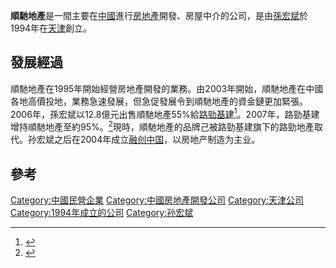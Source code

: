 '''順馳地產'''是一間主要在[[中國|中國]]進行[[房地產|房地產]]開發、房屋中介的公司，是由[[孫宏斌|孫宏斌]]於1994年在[[天津|天津]]創立。

==發展經過==
順馳地產在1995年開始經營房地產開發的業務。由2003年開始，順馳地產在中國各地高價投地，業務急速發展，但急促發展令到順馳地產的資金鏈更加緊張。2006年，孫宏斌以12.8億元出售順馳地產55%給[[路勁基建|路勁基建]]<ref>{{Cite web |url=http://business.sohu.com/20060907/n245210003.shtml |title=顺驰中国遭到“贱卖”？孙宏斌失去顺驰控制权 |access-date=2010-09-19 |archive-date=2016-03-04 |archive-url=https://web.archive.org/web/20160304200613/http://business.sohu.com/20060907/n245210003.shtml |dead-url=no }}</ref>。2007年，路勁基建增持順馳地產至約95%。<ref>{{Cite web |url=http://business.sohu.com/20070205/n248047126.shtml |title=抽身顺驰 孙宏斌欲借融创东山再起 |access-date=2010-09-19 |archive-date=2016-03-04 |archive-url=https://web.archive.org/web/20160304204111/http://business.sohu.com/20070205/n248047126.shtml |dead-url=no }}</ref>現時，順馳地產的品牌己被路勁基建旗下的路勁地產取代。孙宏斌之后在2004年成立[[融创中国|融创中国]]，以房地产制造为主业。

==參考==
{{reflist}}

[[Category:中國民營企業|Category:中國民營企業]]
[[Category:中國房地產開發公司|Category:中國房地產開發公司]]
[[Category:天津公司|Category:天津公司]]
[[Category:1994年成立的公司|Category:1994年成立的公司]]
[[Category:孙宏斌|Category:孙宏斌]]